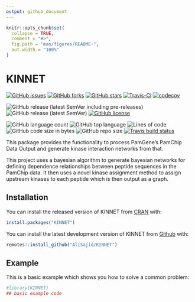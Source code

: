 ```yaml
---
output: github_document
---
```


<!-- README.md is generated from README.Rmd. Please edit that file -->

```r
knitr::opts_chunk$set(
  collapse = TRUE,
  comment = "#>",
  fig.path = "man/figures/README-",
  out.width = "100%"
)
```

# KINNET

<!-- badges: start -->
<!-- [![DOI](https://zenodo.org/badge/301042598.svg)](https://zenodo.org/badge/latestdoi/301042598) -->
[![GitHub issues](https://img.shields.io/github/issues/AliSajid/KINNET)](https://github.com/AliSajid/KINNET/issues)
[![GitHub forks](https://img.shields.io/github/forks/AliSajid/KINNET)](https://github.com/AliSajid/KINNET/network)
[![GitHub stars](https://img.shields.io/github/stars/AliSajid/KINNET)](https://github.com/AliSajid/KINNET/stargazers)
[![Travis-CI](https://img.shields.io/travis/com/AliSajid/KINNET)]()
[![codecov](https://codecov.io/gh/AliSajid/KINNET/branch/main/graph/badge.svg?token=HP1VFCRZ0M)]()

![GitHub release (latest SemVer including pre-releases)](https://img.shields.io/github/v/release/AliSajid/KINNET?include_prereleases&label=latest-release)
![GitHub release (latest SemVer)](https://img.shields.io/github/v/release/AliSajid/KINNET?label=latest-stable)
[![GitHub license](https://img.shields.io/github/license/AliSajid/KINNET)](https://github.com/AliSajid/KINNET/blob/main/LICENSE)

![GitHub language count](https://img.shields.io/github/languages/count/AliSajid/KINNET)
![GitHub top language](https://img.shields.io/github/languages/top/AliSajid/KINNET)
![Lines of code](https://img.shields.io/tokei/lines/github/AliSajid/KINNET)
![GitHub code size in bytes](https://img.shields.io/github/languages/code-size/AliSajid/KINNET)
![GitHub repo size](https://img.shields.io/github/repo-size/AliSajid/KINNET)
[![Travis build status](https://travis-ci.com/AliSajid/KINNET.svg?branch=master)](https://travis-ci.com/AliSajid/KINNET)
<!-- badges: end -->

This package provides the functionality to process PamGene's PamChip
    Data Output and generate kinase interaction networks from that.

This project uses a bayesian algorithm to generate bayesian networks for
     defining dependence relationships between peptide sequences in the PamChip data.
     It then uses a novel kinase assignment method to assign upstream kinases to each 
     peptide which is then output as a graph.

## Installation

You can install the released version of KINNET from [CRAN](https://CRAN.R-project.org) with:

``` r
install.packages("KINNET")
```

You can install the latest development version of KINNET from [Github]() with:

``` r
remotes::install_github("AliSajid/KINNET")
```

## Example

This is a basic example which shows you how to solve a common problem:

```r
#library(KINNET)
## basic example code
```
